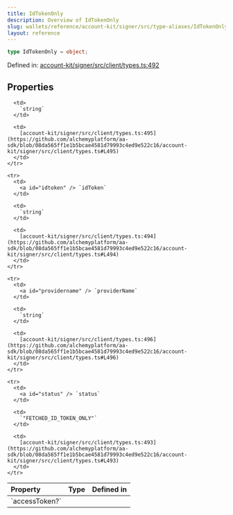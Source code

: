 ```yaml
---
title: IdTokenOnly
description: Overview of IdTokenOnly
slug: wallets/reference/account-kit/signer/src/type-aliases/IdTokenOnly
layout: reference
---
```


```ts
type IdTokenOnly = object;
```

Defined in: [account-kit/signer/src/client/types.ts:492](https://github.com/alchemyplatform/aa-sdk/blob/08da565ff1e1b5bcae4581d79993c4ed9e522c16/account-kit/signer/src/client/types.ts#L492)

## Properties

<table>
  <thead>
    <tr>
      <th align="left">Property</th>
      <th align="left">Type</th>
      <th align="left">Defined in</th>
    </tr>
  </thead>

  <tbody>
    <tr>
      <td>
        <a id="accesstoken" /> `accessToken?`
      </td>

      <td>
        `string`
      </td>

      <td>
        [account-kit/signer/src/client/types.ts:495](https://github.com/alchemyplatform/aa-sdk/blob/08da565ff1e1b5bcae4581d79993c4ed9e522c16/account-kit/signer/src/client/types.ts#L495)
      </td>
    </tr>

    <tr>
      <td>
        <a id="idtoken" /> `idToken`
      </td>

      <td>
        `string`
      </td>

      <td>
        [account-kit/signer/src/client/types.ts:494](https://github.com/alchemyplatform/aa-sdk/blob/08da565ff1e1b5bcae4581d79993c4ed9e522c16/account-kit/signer/src/client/types.ts#L494)
      </td>
    </tr>

    <tr>
      <td>
        <a id="providername" /> `providerName`
      </td>

      <td>
        `string`
      </td>

      <td>
        [account-kit/signer/src/client/types.ts:496](https://github.com/alchemyplatform/aa-sdk/blob/08da565ff1e1b5bcae4581d79993c4ed9e522c16/account-kit/signer/src/client/types.ts#L496)
      </td>
    </tr>

    <tr>
      <td>
        <a id="status" /> `status`
      </td>

      <td>
        `"FETCHED_ID_TOKEN_ONLY"`
      </td>

      <td>
        [account-kit/signer/src/client/types.ts:493](https://github.com/alchemyplatform/aa-sdk/blob/08da565ff1e1b5bcae4581d79993c4ed9e522c16/account-kit/signer/src/client/types.ts#L493)
      </td>
    </tr>

  </tbody>
</table>
